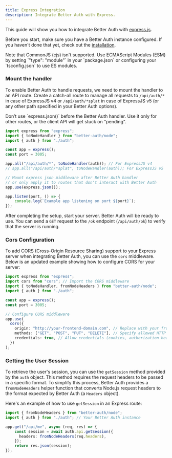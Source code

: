 ```yaml
---
title: Express Integration
description: Integrate Better Auth with Express.
---
```


This guide will show you how to integrate Better Auth with [express.js](https://expressjs.com/).

Before you start, make sure you have a Better Auth instance configured. If you haven't done that yet, check out the [installation](/docs/installation).

<Callout>
Note that CommonJS (cjs) isn't supported. Use ECMAScript Modules (ESM) by setting `"type": "module"` in your `package.json` or configuring your `tsconfig.json` to use ES modules.
</Callout>

### Mount the handler

To enable Better Auth to handle requests, we need to mount the handler to an API route. Create a catch-all route to manage all requests to `/api/auth/*` in case of ExpressJS v4 or `/api/auth/*splat` in case of ExpressJS v5 (or any other path specified in your Better Auth options).

<Callout type="warn">
Don’t use `express.json()` before the Better Auth handler. Use it only for other routes, or the client API will get stuck on "pending".
</Callout>

```ts title="server.ts"
import express from "express";
import { toNodeHandler } from "better-auth/node";
import { auth } from "./auth";

const app = express();
const port = 3005;

app.all("/api/auth/*", toNodeHandler(auth)); // For ExpressJS v4
// app.all("/api/auth/*splat", toNodeHandler(auth)); For ExpressJS v5 

// Mount express json middleware after Better Auth handler
// or only apply it to routes that don't interact with Better Auth
app.use(express.json());

app.listen(port, () => {
	console.log(`Example app listening on port ${port}`);
});
```

After completing the setup, start your server. Better Auth will be ready to use. You can send a `GET` request to the `/ok` endpoint (`/api/auth/ok`) to verify that the server is running.


### Cors Configuration

To add CORS (Cross-Origin Resource Sharing) support to your Express server when integrating Better Auth, you can use the `cors` middleware. Below is an updated example showing how to configure CORS for your server:

```ts
import express from "express";
import cors from "cors"; // Import the CORS middleware
import { toNodeHandler, fromNodeHeaders } from "better-auth/node";
import { auth } from "./auth";

const app = express();
const port = 3005;

// Configure CORS middleware
app.use(
  cors({
    origin: "http://your-frontend-domain.com", // Replace with your frontend's origin
    methods: ["GET", "POST", "PUT", "DELETE"], // Specify allowed HTTP methods
    credentials: true, // Allow credentials (cookies, authorization headers, etc.)
  })
);
```

### Getting the User Session

To retrieve the user's session, you can use the `getSession` method provided by the `auth` object. This method requires the request headers to be passed in a specific format. To simplify this process, Better Auth provides a `fromNodeHeaders` helper function that converts Node.js request headers to the format expected by Better Auth (a `Headers` object).

Here's an example of how to use `getSession` in an Express route:

```ts title="server.ts"
import { fromNodeHeaders } from "better-auth/node";
import { auth } from "./auth"; // Your Better Auth instance

app.get("/api/me", async (req, res) => {
 	const session = await auth.api.getSession({
      headers: fromNodeHeaders(req.headers),
    });
	return res.json(session);
});
```
